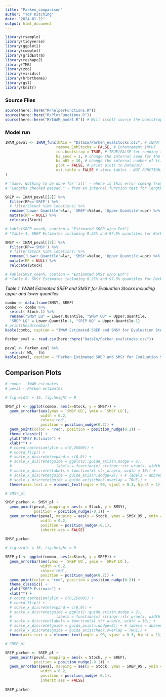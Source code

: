 ```yaml
---
title: "Parken_comparison"
author: "Tor Kitching"
date: "2024-01-22"
output: html_document
---
```



```r
library(rsample)
library(tidyverse)
library(ggplot2)
library(cowplot)
library(gridExtra)
library(reshape2)
library(TMB)
library(zoo)
library(viridis)
library(hrbrthemes)
library(gsl)
library(knitr)
```

### Source Files

```r
source(here::here("R/helperFunctions.R"))
source(here::here("R/PlotFunctions.R"))
source(here::here("R/IWAM_model.R")) # Will itself source the bootstrap code through the function Get.LRP.bs()
```

### Model run
``` r
IWAM_peval <- IWAM_func(WAin = "DataIn/Parken_evalstocks.csv", # INPUT Data
                       remove.EnhStocks = FALSE, # Enhancement INPUT
                       run.bootstrap = TRUE, # TRUE/FALSE for running the bootstrap process
                       bs_seed = 1, # change the internal seed for the bootstrap
                       bs_nBS = 10, # change the internal number of trials for the bootstrap - 20000
                       plot = FALSE, # print plots to DataOut/
                       est.table = FALSE # store tables - NOT FUNCTIONING
)

# "make: Nothing to be done for 'all' - where is this error coming from?
# "Lengths checked passed." - from an internal function test for lengths after joins
```

```r
SREP <- IWAM_peval[[2]] %>%
  filter(RP=='SREP') %>%
  # filter(Stock %in% locations) %>%
  rename('Lower Quantile'=lwr, 'SREP'=Value, 'Upper Quantile'=upr) %>%
  mutate(RP = NULL) %>%
  relocate(Stock)

# kable(SREP_noenh, caption = "Estimated SREP w/no Enh")
# *Table 4. SREP Estimates including 0.25% and 97.5% quantiles for Barkley, Clayoquot, Kyuquot, Nootka/Esperanza, Quatsino.*
```

```r
SMSY <- IWAM_peval[[2]] %>%
  filter(RP=='SMSY') %>%
  # filter(Stock %in% locations) %>%
  rename('Lower Quantile'=lwr, 'SMSY'=Value, 'Upper Quantile'=upr) %>%
  mutate(RP = NULL) %>%
  relocate(Stock)

# kable(SMSY_noenh, caption = "Estimated SMSY w/no Enh")
# *Table 6. SMSY Estimates including 0.25% and 97.5% quantiles for Barkley, Clayoquot, Kyuquot, Nootka/Esperanza, Quatsino.*
```

*Table 1. IWAM Estimated SREP and SMSY for Evaluation Stocks including upper and lower quantiles.*
``` r
combo <- data.frame(SMSY, SREP)
combo <- combo %>%
  select(-Stock.1) %>%
  rename("SMSY LQ" = Lower.Quantile, "SMSY UQ" = Upper.Quantile,
  "SREP LQ" = Lower.Quantile.1, "SREP UQ" = Upper.Quantile.1)
# print(head(combo))
kable(combo, caption = "IWAM Estimated SREP and SMSY for Evaluation Stocks")
```


``` r
Parken_eval <- read.csv(here::here("DataIn/Parken_evalstocks.csv"))

peval <- Parken_eval %>% 
  select(-WA, -lh)
kable(peval, caption = "Parken Estimated SREP and SMSY for Evaluation Stocks including upper and lower quantiles")
```

## Comparison Plots

``` r
# combo - IWAM estimates
# peval - Parken estimates
```

``` r
# fig.width = 16, fig.height = 9

SMSY_pl <- ggplot(combo, aes(x=Stock, y = SMSY)) +
  geom_errorbar(aes(ymax = `SMSY UQ`, ymin = `SMSY LQ`), 
                width = 0.2, 
                color='red', 
                position = position_nudge(0.2)) +
  geom_point(color = 'red', position = position_nudge(0.2)) +
  theme_classic() + 
  ylab("SMSY Estimate") + 
  xlab("") +
  # coord_cartesian(ylim = c(0,25000)) +
  # coord_flip() +
  # scale_x_discrete(expand = c(0,0)) +
  # scale_x_discrete(guide = ggplot2::guide_axis(n.dodge = 2), 
  #                    labels = function(x) stringr::str_wrap(x, width = 20)) +
  # scale_x_discrete(labels = function(x) str_wrap(x, width = 10)) +
  # scale_x_discrete(guide = guide_axis(n.dodge=2)) + # labels = abbreviate
  # scale_x_discrete(guide = guide_axis(check.overlap = TRUE)) +
  theme(axis.text.x = element_text(angle = 90, vjust = 0.3, hjust = 1))

# SMSY_pl

SMSY_parken <- SMSY_pl + 
  geom_point(peval, mapping = aes(x = Stock, y = SMSY), 
             position = position_nudge(-0.1)) + 
  geom_errorbar(peval, mapping = aes(x = Stock, ymax = SMSY_95 , ymin = SMSY_5), 
                width = 0.2,                     
                position = position_nudge(-0.1), 
                inherit.aes = FALSE) 
 
SMSY_parken
```

``` r
# fig.width = 16, fig.height = 9

SREP_pl <- ggplot(combo, aes(x=Stock, y = SREP)) +
  geom_errorbar(aes(ymax = `SREP UQ`, ymin = `SREP LQ`), 
                width = 0.2, 
                color='red', 
                position = position_nudge(0.2)) +
  geom_point(color = 'red', position = position_nudge(0.2)) +
  theme_classic() + 
  ylab("SREP Estimate") + 
  xlab("") +
  # coord_cartesian(ylim = c(0,25000)) +
  # coord_flip() +
  # scale_x_discrete(expand = c(0,0)) +
  # scale_x_discrete(guide = ggplot2::guide_axis(n.dodge = 2), 
  #                    labels = function(x) stringr::str_wrap(x, width = 20)) +
  # scale_x_discrete(labels = function(x) str_wrap(x, width = 10)) +
  # scale_x_discrete(guide = guide_axis(n.dodge=2)) + # labels = abbreviate
  # scale_x_discrete(guide = guide_axis(check.overlap = TRUE)) +
  theme(axis.text.x = element_text(angle = 90, vjust = 0.3, hjust = 1))

# SREP_pl

SREP_parken <- SREP_pl + 
  geom_point(peval, mapping = aes(x = Stock, y = SREP), 
             position = position_nudge(-0.1)) + 
  geom_errorbar(peval, mapping = aes(x = Stock, ymax = SREP_95 , ymin = SREP_5), 
                width = 0.2,                     
                position = position_nudge(-0.1), 
                inherit.aes = FALSE) 
 
SREP_parken
```